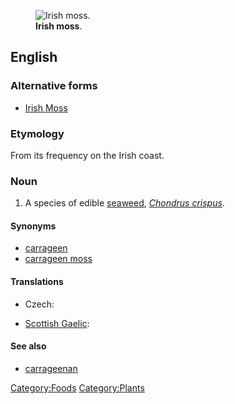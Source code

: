 [[Image:Haeckel Florideae Chondrus crispus.png|thumb|'''Irish moss'''.]]
==English==
===Alternative forms===
*[[Irish Moss]]

===Etymology===

From its frequency on the Irish coast.

===Noun===
{{en-noun|sg=[[Irish]] [[moss]]|-}}
{{wikipedia}}

# A species of edible [[seaweed]], ''[[Chondrus crispus]]''.
====Synonyms====
* [[carrageen]]
* [[carrageen moss]]

====Translations====
{{trans-top|seaweed}}
* Czech: {{t-|cs|irský mech|m}}
{{trans-mid}}
* [[Scottish Gaelic]]: {{t-|gd|cairgein|m|xs=Scottish Gaelic}}
{{trans-bottom}}

====See also====
* [[carrageenan]]

[[Category:Foods]]
[[Category:Plants]]